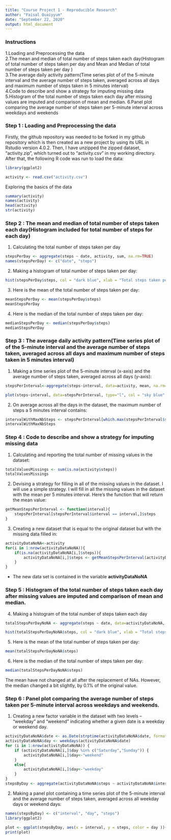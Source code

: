 ```yaml
---
title: "Course Project 1 - Reproducible Research"
author: "Faisal Quaiyyum"
date: "September 22, 2020"
output: html_document
---
```


### Instructions
1.Loading and Preprocessing the data   
2.The mean and median of total number of steps taken each day(Histogram of total number of steps taken per day and Mean and Median of total number of steps taken per day )   
3.The average daily activity pattern(Time series plot of of the 5-minute interval and the average number of steps taken, averaged across all days and maximum number of steps taken in 5 minutes interval)  
4.Code to describe and show a strategy for imputing missing data  
5.Histogram of the total number of steps taken each day after missing values are imputed and comparison of mean and median. 
6.Panel plot comparing the average number of steps taken per 5-minute interval across weekdays and weekends  


### Step 1 : Loading and Preprocessing the data

Firstly, the github repository was needed to be forked in my github repository
which is then created as a new project by using its URL in Rstudio version
4.0.2. Then, I have unzipped the zipped dataset, "activity.zip", which turned out
to "activity.csv" in my working directory. After that, the following R code was run
to load the data:

```r
library(ggplot2)

activity <- read.csv("activity.csv")

```

Exploring the basics of the data
```r
summary(activity)
names(activity)
head(activity)
str(activity)

```

### Step 2 : The mean and median of total number of steps taken each day(Histogram included for total number of steps for each day) 

1. Calculating the total number of steps taken per day

```r
stepsPerDay <- aggregate(steps ~ date, activity, sum, na.rm=TRUE)
names(stepsPerDay) <- c("date", "steps")
```

2. Making a histogram of total number of steps taken per day:  

```r

hist(stepsPerDay$steps, col = "dark blue", xlab = "Total steps taken per day", main = " Total number of steps taken per day",ylim = c(0,20), breaks = seq(0,25000, by=2500))  

```  

3. Here is the mean of the total number of steps taken per day:  
```r
meanStepsPerDay <- mean(stepsPerDay$steps)
meanStepsPerDay
```
4. Here is the median of the total number of steps taken per day:
```r
medianStepsPerDay <- median(stepsPerDay$steps)
medianStepsPerDay
```

### Step 3 : The average daily activity pattern(Time series plot of of the 5-minute interval and the average number of steps taken, averaged across all days and maximum number of steps taken in 5 minutes interval) 

1. Making a time series plot of the 5-minute interval (x-axis) and the average number of steps taken, averaged across all days (y-axis):

```r
stepsPerInterval<-aggregate(steps~interval, data=activity, mean, na.rm=TRUE)

plot(steps~interval, data=stepsPerInterval, type="l", col = "sky blue", xlab = "Interval", ylab = "Average number of steps", main = "Average number of steps per intervals", lwd = 2)

```  

2. On average across all the days in the dataset, the maximum number of steps a 5 minutes interval contains:
```r
intervalWithMaxNbSteps <- stepsPerInterval[which.max(stepsPerInterval$steps),]$interval
intervalWithMaxNbSteps
```

### Step 4 : Code to describe and show a strategy for imputing missing data 

1. Calculating and reporting the total number of missing values in the dataset: 

```r
totalValuesMissings <- sum(is.na(activity$steps))
totalValuesMissings
```  

2. Devising a strategy for filling in all of the missing values in the dataset.
I will use a simple strategy. I will fill in all the missing values in the dataset with the mean per 5 minutes interval. Here's the function that will return the mean value:

```r
getMeanStepsPerInterval <- function(interval){
    stepsPerInterval[stepsPerInterval$interval == interval,]$steps
}
```
3. Creating a new dataset that is equal to the original dataset but with the missing data filled in:

```r
activityDataNoNA<-activity
for(i in 1:nrow(activityDataNoNA)){
    if(is.na(activityDataNoNA[i,]$steps)){
        activityDataNoNA[i,]$steps <- getMeanStepsPerInterval(activityDataNoNA[i,]$interval)
    }
}
```
 - The new data set is contained in the variable **activityDataNoNA**   

### Step 5 : Histogram of the total number of steps taken each day after missing values are imputed and comparison of mean and median.   

4. Making a histogram of the total number of steps taken each day 

```r
totalStepsPerDayNoNA <- aggregate(steps ~ date, data=activityDataNoNA, sum)

hist(totalStepsPerDayNoNA$steps, col = "dark blue", xlab = "Total steps per day", main ="Total number of steps taken each day", breaks = seq(0,25000, by=2500))

```

5. Here is the mean of the total number of steps taken per day:

```r
mean(totalStepsPerDayNoNA$steps)
```

6. Here is the median of the total number of steps taken per day:
```r
median(totalStepsPerDayNoNA$steps)
```  
The mean have not changed at all after the replacement of NAs. However, the median changed a bit slightly, by 0.1% of the original value.

### Step 6 : Panel plot comparing the average number of steps taken per 5-minute interval across weekdays and weekends.

1. Creating a new factor variable in the dataset with two levels – “weekday” and “weekend” indicating whether a given date is a weekday or weekend day.

```r
activityDataNoNA$date <- as.Date(strptime(activityDataNoNA$date, format="%Y-%m-%d"))
activityDataNoNA$day <- weekdays(activityDataNoNA$date)
for (i in 1:nrow(activityDataNoNA)) {
    if (activityDataNoNA[i,]$day %in% c("Saturday","Sunday")) {
        activityDataNoNA[i,]$day<-"weekend"
    }
    else{
        activityDataNoNA[i,]$day<-"weekday"
    }
}
stepsByDay <- aggregate(activityDataNoNA$steps ~ activityDataNoNA$interval + activityDataNoNA$day, activityDataNoNA, mean)
```  
2. Making a panel plot containing a time series plot of the 5-minute interval and the average number of steps taken, averaged across all weekday days or weekend days:
```r
names(stepsByDay) <- c("interval", "day", "steps")
library(ggplot2)

plot <- ggplot(stepsByDay, aes(x = interval, y = steps, color = day ))+geom_line()+labs(title = "Average daily steps by type of day", x = "Interval", y = "Average number of steps")+facet_wrap(.~day, ncol = 1, nrow=2)
print(plot)
```
